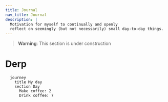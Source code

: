 ```yaml
---
title: Journal
nav_title: Journal
description: |
  Motivation for myself to continually and openly 
  reflect on seemingly (but not necessarily) small day-to-day things.
---
```


> **Warning**: This section is under construction

# Derp

```mermaid
  journey
    title My day
    section Day
      Make coffee: 2
      Drink coffee: 7
```

